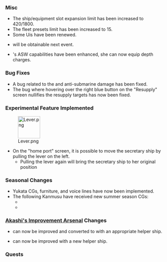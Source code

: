 {{Update|pagename={{{pagename|}}}
|banner =Wikia_2019_August_8th_Banner.png
|maintenance_start = August 8 2019 11:00:00
|maintenance_end = August 8 2019 20:00:00
}}
===Misc===
*The ship/equipment slot expansion limit has been increased to 420/1800.
*The fleet presets limit has been increased to 15.
*Some Uis have been renewed.
*{{ShipLink|Johnston}} will be obtainable next event.
*{{ShipLink|Akitsu Maru}}'s ASW capabilities have been enhanced, she can now equip {{DepthCharge}} depth charges.
===Bug Fixes===
*A bug related to the {{EquipmentLink|Type 96 Fighter Kai}} and anti-submarine damage has been fixed.
*The bug where hovering over the right blue button on the "Resupply" screen nullifies the resupply targets has now been fixed.
===Experimental Feature Implemented===
[[File:Lever.png|right|70px]]
*On the "home port" screen, it is possible to move the secretary ship by pulling the lever on the left.
**Pulling the lever again will bring the secretary ship to her original position
{{clear}}
===Seasonal Changes===
{{SeasonalGallery|slideshow=true|Yukikaze Kai/Summer|Johnston/Summer|Johnston Kai/Summer}}
*Yukata CGs, furniture, and voice lines have now been implemented.
*The following Kanmusu have received new summer season CGs:
**{{ShipLink|Yukikaze Kai}}
**{{ShipLink|Johnston}}
{{clear}}
===[[Akashi's Improvement Arsenal]] Changes===
*{{EquipmentLink|Type 2 12cm Mortar Kai}} can now be improved and converted to {{EquipmentLink|Type 2 12cm Mortar Kai (Concentrated Deployment)}} with an appropriate helper ship.
*{{EquipmentLink|5inch Single Gun Mount Mk.30}} can now be improved with a new helper ship.
{{{!}} class="mw-collapsible mw-collapsed wikitable" style="text-align: center; width:100%;"
! colspan="1" {{!}}{{new}}&{{updated}} Akashi's Improvement Arsenal: Equipment Tables
{{!}}-
{{!}}{{ImprovementTableKai
|!updated
|#
|5inch Single Gun Mount Mk.30
|custom_row_updated_content = <h3>Updated Equipment</h3>
}}
{{!}}-
{{!}}{{ImprovementTableKai
|!new
|#
|Type 2 12cm Mortar Kai
|custom_row_new_content = <h3>New Equipment</h3>
}}
{{!}}}
{{clear}}
===Quests===
{{QuestList|
{{Quest
|ID = C37
|Title_JP = 輸送船団演習 
|Title_EN = Transport Fleet Exercise
|Requirements = Use a fleet with 2 [[LHA|Amphibious Assault Ships]]/[[AO|Fleet Oilers]]/[[DE|Coastal Defense Ships]] and up to 4 additional ships to obtain an A-rank in [[Exercises (PvP)|Exercises]] 4 times within the same day.
|Rewards_RSC = 150 / 150 / 0 / 0 
|Rewards_Items ='''Choice between'''<br>{{EquipmentLink|text=true|image=30px|Type 94 Depth Charge Projector}} x1<br>'''or'''<br>{{EquipmentLink|text=true|image=30px|Type 2 12cm Mortar Kai}} x1<br>'''or'''<br>{{EquipmentLink|text=true|image=30px|Type 95 Depth Charge}} x2
|Note = Requires: ??
}}
{{Quest
|ID = F89
|Title_JP = 陸戦用装備の艦載運用研究
|Title_EN = Research of Ship-borne Land Based Equipment
|Requirements = Prepare 1700 Ammunition, 30 [[File:Development material.png|30px|link=Construction]], and 10 [[File:Instant construction 2.png|30px|link=Construction]] in your inventory. Have a [[CL|Light Cruiser]] as secretary equipped with a {{EquipmentLink|7.7mm Machine Gun}} in her first slot. Scrap 2 {{EquipmentLink|25mm Single Autocannon Mount}}, 2 {{EquipmentLink|Drum Canister (Transport Use)}}, and 1 {{EquipmentLink|12cm 30-tube Rocket Launcher}}.
|Rewards_RSC = 0 / 0 / 0 / 0 
|Rewards_Items = {{EquipmentLink|text=true|image=30px|Type 2 12cm Mortar Kai}} x1
|Note = Requires: ??
}}
{{Quest
|ID = B139
|Title_JP = 陸戦用装備の艦載運用実戦研究 
|Title_EN = Research of Ship-borne Land Based Equipment in Actual Combat
|Requirements = Sortie a fleet with at least 1 [[LHA|Amphibious Assault Ship]]/[[AV|Seaplane Tender]] and up to 5 additional ships to Worlds [[4-5]] and [[6-4]]. Obtain a A-rank or higher at each boss node '''twice'''.
|Rewards_RSC = 0 / 500 / 0 / 0 
|Rewards_Items = '''Choice between'''<br>{{EquipmentLink|text=true|image=30px|Type 2 12cm Mortar Kai}} x3<br>'''or'''<br>{{EquipmentLink|Shipborne Model Type 4 20cm Anti-ground Rocket Launcher|text=true|image=30px}} x1
|Note = Requires: ??
}}
{{Quest
|ID = Bq10
|Title_JP = 戦果拡張任務！「Z作戦」後段作戦
|Title_EN = Military Gains Extra Operation: "Operation Z" Latter Operation
|Requirements = Sortie a fleet to Worlds [[7-2]], [[5-5]], [[6-2]], and [[6-5]]. Obtain a S-rank(?) at each boss node (only second boss node required for [[7-2]]).
|Rewards_RSC = 0 / 0 / 2000 / 2000 
|Rewards_Items =[[File:Ranking point reward.png|30px]] '''400 ranking points'''<br>'''then choice between'''<br>[[File:Improvement Materials.png|30px|link=Akashi's_Improvement_Arsenal]] x4<br>'''or'''<br>[[File:Food supply ship irako.png|30px|link=Fatigue]][[Fatigue#Food_Supply_Ship_.22Irako.22|"Irako"]] x3<br>'''or'''<br>{{EquipmentLink|Underway Replenishment|text=true|image=30px}} x4
|Note = Requires: ??
}}
{{Quest
|ID = Bq11
|Title_JP = 南西諸島方面「海上警備行動」発令！
|Title_EN = "Surface Security Actions" around the Nansei Archipelago Annoucement
|Requirements = Sortie a fleet with at least 1 [[CVL|Light Aircraft Carrier]]/[[CL|Light Cruiser]], 3 or more [[DD|Destroyers]]/[[DE|Coastal Defense Ships]], and up to 2 additional ships to Worlds [[1-4]], [[2-1]], [[2-2]], and [[2-3]]. Obtain a S-rank(?) at each boss node.
|Rewards_RSC = 0 / 800 / 800 / 0 
|Rewards_Items =[[File:Ranking point reward.png|30px]] '''80 ranking points'''<br>[[File:Present box.png|30px|link=Present_Box]][[Present Box|"Present Box"]] x1<br>'''then choice between'''<br>[[File:Improvement Materials.png|30px|link=Akashi's_Improvement_Arsenal]] x2<br>'''or'''<br>{{EquipmentLink|text=true|image=30px|Type 94 Depth Charge Projector}} x2<br>'''or'''<br>{{EquipmentLink|Drum Canister (Transport Use)|text=true|image=30px}} x2
|Note = Requires: ??
}}
}}
{{Update/Footer|pagename={{{pagename|}}}
|teaser_1 = Teaser-2019-07-23-A.png
|teaser_2 = Teaser-2019-08-08-A.png
|teaser_3 = Teaser-2019-08-08-B.png
}}
<div style="display:none">2</div>